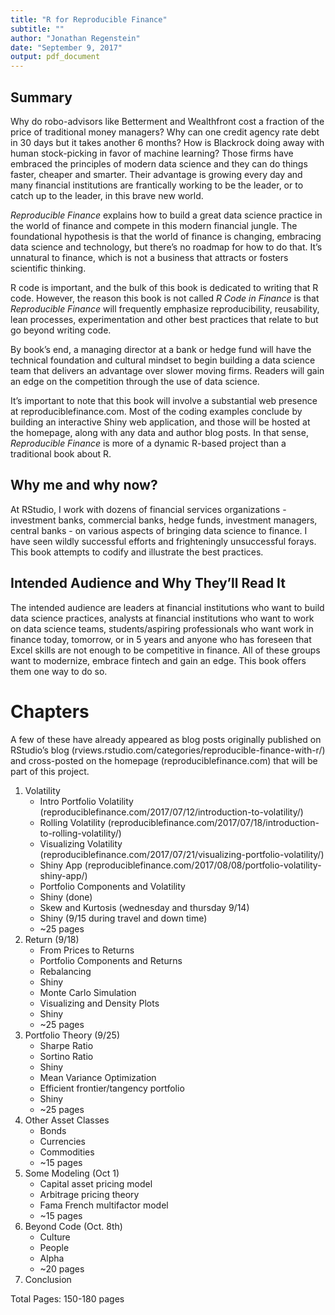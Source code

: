 ```yaml
---
title: "R for Reproducible Finance" 
subtitle: ""
author: "Jonathan Regenstein"
date: "September 9, 2017"
output: pdf_document
---
```


## Summary

Why do robo-advisors like Betterment and Wealthfront cost a fraction of the price of traditional money managers? Why can one credit agency rate debt in 30 days but it takes another 6 months? How is Blackrock doing away with human stock-picking in favor of machine learning? Those firms have embraced the principles of modern data science and they can do things faster, cheaper and smarter. Their advantage is growing every day and many financial institutions are frantically working to be the leader, or to catch up to the leader, in this brave new world.

*Reproducible Finance* explains how to build a great data science practice in the world of finance and compete in this modern financial jungle. The foundational hypothesis is that the world of finance is changing, embracing data science and technology, but there's no roadmap for how to do that.  It's unnatural to finance, which is not a business that attracts or fosters scientific thinking.  

R code is important, and the bulk of this book is dedicated to writing that R code. However, the reason this book is not called *R Code in Finance* is that *Reproducible Finance* will frequently emphasize reproducibility, reusability, lean processes, experimentation and other best practices that relate to but go beyond writing code.

By book's end, a managing director at a bank or hedge fund will have the technical foundation and cultural mindset to begin building a data science team that delivers an advantage over slower moving firms. Readers will gain an edge on the competition through the use of data science.

It's important to note that this book will involve a substantial web presence at reproduciblefinance.com. Most of the coding examples conclude by building an interactive Shiny web application, and those will be hosted at the homepage, along with any data and author blog posts. In that sense, *Reproducible Finance* is more of a dynamic R-based project than a traditional book about R. 

## Why me and why now?

At RStudio, I work with dozens of financial services organizations - investment banks, commercial banks, hedge funds, investment managers, central banks - on various aspects of bringing data science to finance. I have seen wildly successful efforts and frighteningly unsuccessful forays. This book attempts to codify and illustrate the best practices.


## Intended Audience and Why They'll Read It

The intended audience are leaders at financial institutions who want to build data science practices, analysts at financial institutions who want to work on data science teams, students/aspiring professionals who want work in finance today, tomorrow, or in 5 years and anyone who has foreseen that Excel skills are not enough to be competitive in finance. All of these groups want to modernize, embrace fintech and gain an edge. This book offers them one way to do so.


# Chapters

A few of these have already appeared as blog posts originally published on RStudio's blog (rviews.rstudio.com/categories/reproducible-finance-with-r/) and cross-posted on the homepage (reproduciblefinance.com) that will be part of this project. 

1. Volatility
    + Intro Portfolio Volatility (reproduciblefinance.com/2017/07/12/introduction-to-volatility/)
    + Rolling Volatility (reproduciblefinance.com/2017/07/18/introduction-to-rolling-volatility/)
    + Visualizing Volatility (reproduciblefinance.com/2017/07/21/visualizing-portfolio-volatility/)
    +  Shiny App (reproduciblefinance.com/2017/08/08/portfolio-volatility-shiny-app/)
    + Portfolio Components and Volatility
    + Shiny (done)
    + Skew and Kurtosis (wednesday and thursday 9/14)
    + Shiny (9/15 during travel and down time)
    + ~25 pages
2. Return (9/18)
    + From Prices to Returns
    + Portfolio Components and Returns
    + Rebalancing 
    + Shiny
    + Monte Carlo Simulation
    + Visualizing and Density Plots
    + Shiny
    + ~25 pages
3. Portfolio Theory (9/25)
    + Sharpe Ratio
    + Sortino Ratio
    + Shiny
    + Mean Variance Optimization
    + Efficient frontier/tangency portfolio
    + Shiny
    + ~25 pages
4. Other Asset Classes
    + Bonds
    + Currencies
    + Commodities
    + ~15 pages
5. Some Modeling (Oct 1)
    + Capital asset pricing model
    + Arbitrage pricing theory
    + Fama French multifactor model
    + ~15 pages
6. Beyond Code (Oct. 8th)
    + Culture
    + People
    + Alpha
    + ~20 pages

7. Conclusion


Total Pages: 150-180 pages
 
